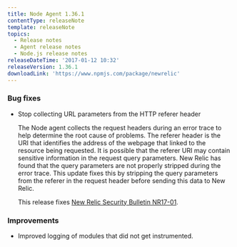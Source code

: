 ```yaml
---
title: Node Agent 1.36.1
contentType: releaseNote
template: releaseNote
topics:
  - Release notes
  - Agent release notes
  - Node.js release notes
releaseDateTime: '2017-01-12 10:32'
releaseVersion: 1.36.1
downloadLink: 'https://www.npmjs.com/package/newrelic'
---
```


### Bug fixes

* Stop collecting URL parameters from the HTTP referer header

  The Node agent collects the request headers during an error trace to help determine the root cause of problems. The referer header is the URI that identifies the address of the webpage that linked to the resource being requested. It is possible that the referer URI may contain sensitive information in the request query parameters. New Relic has found that the query parameters are not properly stripped during the error trace. This update fixes this by stripping the query parameters from the referer in the request header before sending this data to New Relic.

  This release fixes [New Relic Security Bulletin NR17-01](https://docs.newrelic.com/docs/accounts-partnerships/accounts/security-bulletins/security-bulletin-nr17-01).

### Improvements

* Improved logging of modules that did not get instrumented.
